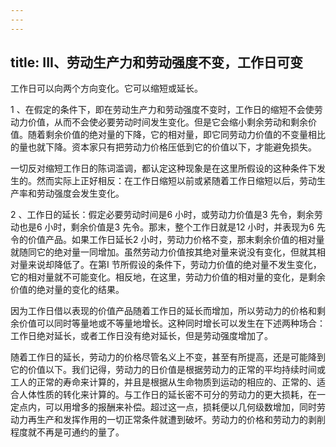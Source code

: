 ```yaml
---
---
---
```

title: III、劳动生产力和劳动强度不变，工作日可变
---




工作日可以向两个方向变化。它可以缩短或延长。

1 、在假定的条件下，即在劳动生产力和劳动强度不变时，工作日的缩短不会使劳动力价值，从而不会使必要劳动时间发生变化。但是它会缩小剩余劳动和剩余价值。随着剩余价值的绝对量的下降，它的相对量，即它同劳动力价值的不变量相比的量也就下降。资本家只有把劳动力价格压低到它的价值以下，才能避免损失。

一切反对缩短工作日的陈词滥调，都认定这种现象是在这里所假设的这种条件下发生的。然而实际上正好相反：在工作日缩短以前或紧随着工作日缩短以后，劳动生产率和劳动强度会发生变化。

2 、工作日的延长：假定必要劳动时间是6 小时，或劳动力价值是3 先令，剩余劳动也是6 小时，剩余价值是3 先令。那末，整个工作日就是12 小时，并表现为6 先令的价值产品。如果工作日延长2 小时，劳动力价格不变，那末剩余价值的相对量就随同它的绝对量一同增加。虽然劳动力价值按其绝对量来说没有变化，但就其相对量来说却降低了。在第I 节所假设的条件下，劳动力价值的绝对量不发生变化，它的相对量就不可能变化。相反地，在这里，劳动力价值的相对量的变化，是剩余价值的绝对量的变化的结果。

因为工作日借以表现的价值产品随着工作日的延长而增加，所以劳动力的价格和剩余价值可以同时等量地或不等量地增长。这种同时增长可以发生在下述两种场合：工作日绝对延长，或者工作日没有绝对延长，但是劳动强度增加了。

随着工作日的延长，劳动力的价格尽管名义上不变，甚至有所提高，还是可能降到它的价值以下。我们记得，劳动力的日价值是根据劳动力的正常的平均持续时间或工人的正常的寿命来计算的，并且是根据从生命物质到运动的相应的、正常的、适合人体性质的转化来计算的。与工作日的延长密不可分的劳动力的更大损耗，在一定点内，可以用增多的报酬来补偿。超过这一点，损耗便以几何级数增加，同时劳动力再生产和发挥作用的一切正常条件就遭到破坏。劳动力的价格和劳动力的剥削程度就不再是可通约的量了。